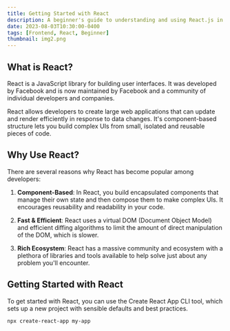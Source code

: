 ```yaml
---
title: Getting Started with React
description: A beginner's guide to understanding and using React.js in web development.
date: 2023-08-03T10:30:00-0400
tags: [Frontend, React, Beginner]
thumbnail: img2.png
---
```


## What is React?

React is a JavaScript library for building user interfaces. It was developed by Facebook and is now maintained by Facebook and a community of individual developers and companies.

React allows developers to create large web applications that can update and render efficiently in response to data changes. It's component-based structure lets you build complex UIs from small, isolated and reusable pieces of code.

## Why Use React?

There are several reasons why React has become popular among developers:

1. **Component-Based**: In React, you build encapsulated components that manage their own state and then compose them to make complex UIs. It encourages reusability and readability in your code.

2. **Fast & Efficient**: React uses a virtual DOM (Document Object Model) and efficient diffing algorithms to limit the amount of direct manipulation of the DOM, which is slower.

3. **Rich Ecosystem**: React has a massive community and ecosystem with a plethora of libraries and tools available to help solve just about any problem you'll encounter.

## Getting Started with React

To get started with React, you can use the Create React App CLI tool, which sets up a new project with sensible defaults and best practices.

```bash
npx create-react-app my-app
